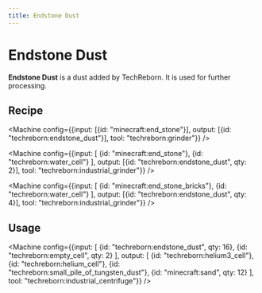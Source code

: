 ```yaml
---
title: Endstone Dust
---
```


<ItemImage file="endstone_dust" alt="Endstone Dust" size="200" />

# Endstone Dust

**Endstone Dust** is a dust added by TechReborn. It is used for further processing.

## Recipe

<CraftingTable recipe="input techreborn:small_pile_of_endstone_dust techreborn:small_pile_of_endstone_dust air input techreborn:small_pile_of_endstone_dust techreborn:small_pile_of_endstone_dust air input air air air output techreborn:endstone_dust"/>

<Machine config={{input: [{id: "minecraft:end_stone"}], output: [{id: "techreborn:endstone_dust"}], tool: "techreborn:grinder"}} />

<Machine config={{input: [
  {id: "minecraft:end_stone"},
  {id: "techreborn:water_cell"}
], output: [{id: "techreborn:endstone_dust", qty: 2}], tool: "techreborn:industrial_grinder"}} />

<Machine config={{input: [
  {id: "minecraft:end_stone_bricks"},
  {id: "techreborn:water_cell"}
], output: [{id: "techreborn:endstone_dust", qty: 4}], tool: "techreborn:industrial_grinder"}} />

## Usage

<CraftingTable recipe="input air air air input air techreborn:endstone_dust air input air air air output techreborn:small_pile_of_endstone_dust,4"/>

<Machine config={{input: [
  {id: "techreborn:endstone_dust", qty: 16},
  {id: "techreborn:empty_cell", qty: 2}
], output: [
  {id: "techreborn:helium3_cell"},
  {id: "techreborn:helium_cell"},
  {id: "techreborn:small_pile_of_tungsten_dust"},
  {id: "minecraft:sand", qty: 12}
], tool: "techreborn:industrial_centrifuge"}} />

